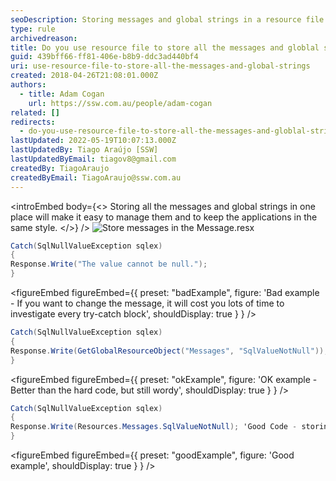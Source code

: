 ```yaml
---
seoDescription: Storing messages and global strings in a resource file simplifies management and maintains application consistency.
type: rule
archivedreason:
title: Do you use resource file to store all the messages and globlal strings?
guid: 439bff66-ff81-406e-b8b9-ddc3ad440bf4
uri: use-resource-file-to-store-all-the-messages-and-global-strings
created: 2018-04-26T21:08:01.000Z
authors:
  - title: Adam Cogan
    url: https://ssw.com.au/people/adam-cogan
related: []
redirects:
  - do-you-use-resource-file-to-store-all-the-messages-and-globlal-strings
lastUpdated: 2022-05-19T10:07:13.000Z
lastUpdatedBy: Tiago Araújo [SSW]
lastUpdatedByEmail: tiagov8@gmail.com
createdBy: TiagoAraujo
createdByEmail: TiagoAraujo@ssw.com.au
---
```


<introEmbed
  body={<>
Storing all the messages and global strings in one place will make it easy to manage them and to keep the applications in the same style.
  </>}
/>
![Store messages in the Message.resx](/uploads/rules/use-resource-file-to-store-all-the-messages-and-global-strings/Code_StoreMessage.jpg)

```cs
Catch(SqlNullValueException sqlex)
{
Response.Write("The value cannot be null.");
}
```

<figureEmbed figureEmbed={{
  preset: "badExample",
  figure: 'Bad example - If you want to change the message, it will cost you lots of time to investigate every try-catch block',
  shouldDisplay: true
} } />


```cs
Catch(SqlNullValueException sqlex)
{
Response.Write(GetGlobalResourceObject("Messages", "SqlValueNotNull"));
}
```

<figureEmbed figureEmbed={{
  preset: "okExample",
  figure: 'OK example - Better than the hard code, but still wordy',
  shouldDisplay: true
} } />


```cs
Catch(SqlNullValueException sqlex)
{
Response.Write(Resources.Messages.SqlValueNotNull); 'Good Code - storing message in resource file.
}
```

<figureEmbed figureEmbed={{
  preset: "goodExample",
  figure: 'Good example',
  shouldDisplay: true
} } />
